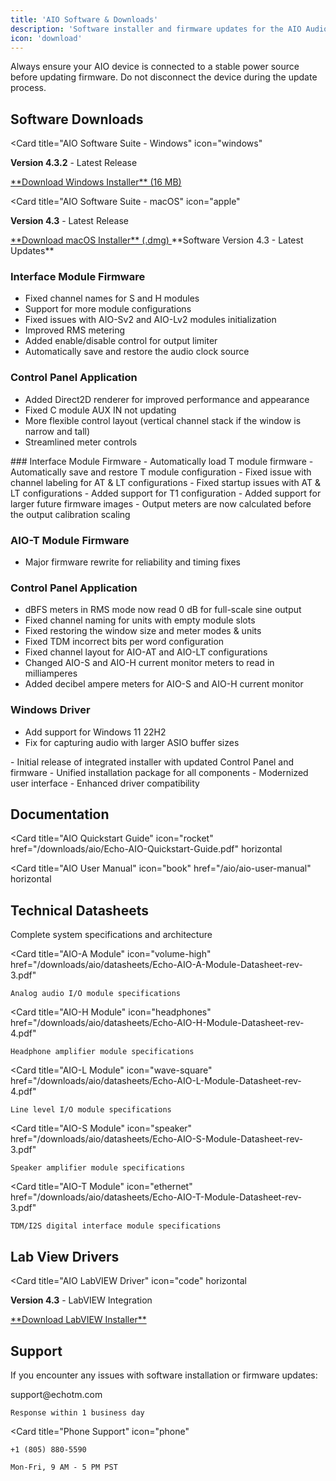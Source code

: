 ```yaml
---
title: 'AIO Software & Downloads'
description: 'Software installer and firmware updates for the AIO Audio Analyzer'
icon: 'download'
---
```


<Warning>
Always ensure your AIO device is connected to a stable power source before updating firmware. Do not disconnect the device during the update process.
</Warning>

## Software Downloads


<Card
  title="AIO Software Suite - Windows"
  icon="windows"
>
**Version 4.3.2** - Latest Release

<a href="/downloads/aio/SetupEchoAIO_4.3.2.exe" download>
  **Download Windows Installer** (16 MB)
</a>
</Card>

<Card
  title="AIO Software Suite - macOS"
  icon="apple"
>
**Version 4.3** - Latest Release

<a href="/downloads/aio/EchoAIO_4.3.dmg" download>
  **Download macOS Installer** (.dmg)
</a>
</Card>

<Accordion title="AIO Version History">
<Accordion title="Version 4.3.2 (Current Release)">
  **Software Version 4.3 - Latest Updates**

  ### Interface Module Firmware
  - Fixed channel names for S and H modules
  - Support for more module configurations
  - Fixed issues with AIO-Sv2 and AIO-Lv2 modules initialization
  - Improved RMS metering
  - Added enable/disable control for output limiter
  - Automatically save and restore the audio clock source

  ### Control Panel Application
  - Added Direct2D renderer for improved performance and appearance
  - Fixed C module AUX IN not updating
  - More flexible control layout (vertical channel stack if the window is narrow and tall)
  - Streamlined meter controls
</Accordion>

<Accordion title="Version 4.1 Changelog">
  ### Interface Module Firmware
  - Automatically load T module firmware
  - Automatically save and restore T module configuration
  - Fixed issue with channel labeling for AT & LT configurations
  - Fixed startup issues with AT & LT configurations
  - Added support for T1 configuration
  - Added support for larger future firmware images
  - Output meters are now calculated before the output calibration scaling

  ### AIO-T Module Firmware
  - Major firmware rewrite for reliability and timing fixes

  ### Control Panel Application
  - dBFS meters in RMS mode now read 0 dB for full-scale sine output
  - Fixed channel naming for units with empty module slots
  - Fixed restoring the window size and meter modes & units
  - Fixed TDM incorrect bits per word configuration
  - Fixed channel layout for AIO-AT and AIO-LT configurations
  - Changed AIO-S and AIO-H current monitor meters to read in milliamperes
  - Added decibel ampere meters for AIO-S and AIO-H current monitor

  ### Windows Driver
  - Add support for Windows 11 22H2
  - Fix for capturing audio with larger ASIO buffer sizes
</Accordion>

<Accordion title="Version 4.0.0 Changelog">
  - Initial release of integrated installer with updated Control Panel and firmware
  - Unified installation package for all components
  - Modernized user interface
  - Enhanced driver compatibility
</Accordion>
</Accordion>

## Documentation

<Card
  title="AIO Quickstart Guide"
  icon="rocket"
  href="/downloads/aio/Echo-AIO-Quickstart-Guide.pdf"
  horizontal
>
</Card>

<Card
  title="AIO User Manual"
  icon="book"
  href="/aio/aio-user-manual"
  horizontal
>
</Card>

## Technical Datasheets

<CardGroup cols={3}>
  <Card
    title="AIO System Datasheet"
    icon="microchip"
    href="/downloads/aio/datasheets/Echo-AIO-Test-System-Datasheet-rev-4.pdf"
  >
    Complete system specifications and architecture
  </Card>

  <Card
    title="AIO-A Module"
    icon="volume-high"
    href="/downloads/aio/datasheets/Echo-AIO-A-Module-Datasheet-rev-3.pdf"
  >
    Analog audio I/O module specifications
  </Card>

  <Card
    title="AIO-H Module"
    icon="headphones"
    href="/downloads/aio/datasheets/Echo-AIO-H-Module-Datasheet-rev-4.pdf"
  >
    Headphone amplifier module specifications
  </Card>

  <Card
    title="AIO-L Module"
    icon="wave-square"
    href="/downloads/aio/datasheets/Echo-AIO-L-Module-Datasheet-rev-4.pdf"
  >
    Line level I/O module specifications
  </Card>

  <Card
    title="AIO-S Module"
    icon="speaker"
    href="/downloads/aio/datasheets/Echo-AIO-S-Module-Datasheet-rev-3.pdf"
  >
    Speaker amplifier module specifications
  </Card>

  <Card
    title="AIO-T Module"
    icon="ethernet"
    href="/downloads/aio/datasheets/Echo-AIO-T-Module-Datasheet-rev-3.pdf"
  >
    TDM/I2S digital interface module specifications
  </Card>
</CardGroup>

## Lab View Drivers
<Card
  title="AIO LabVIEW Driver"
  icon="code"
  horizontal
>
  **Version 4.3** - LabVIEW Integration

  <a href="/downloads/aio/SetupEchoAIOLabVIEW_4.3.exe" download>
    **Download LabVIEW Installer**
  </a>
</Card>
<Card
  title="LabVIEW Driver Documentation"
  icon="lamp-street"
  href="/downloads/aio/Echo-AIO-Quickstart-Guide.pdf"
  horizontal
>
</Card>


## Support

If you encounter any issues with software installation or firmware updates:

<CardGroup cols={2}>
  <Card
    title="Email Support"
    icon="envelope"
  >
    support@echotm.com

    Response within 1 business day
  </Card>

  <Card
    title="Phone Support"
    icon="phone"
  >
    +1 (805) 880-5590

    Mon-Fri, 9 AM - 5 PM PST
  </Card>
</CardGroup>
